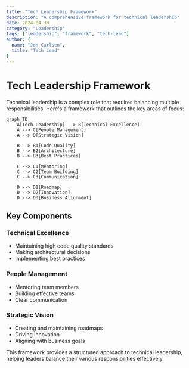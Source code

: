 ```yaml
---
title: "Tech Leadership Framework"
description: "A comprehensive framework for technical leadership"
date: 2024-04-30
category: "Leadership"
tags: ["leadership", "framework", "tech-lead"]
author: {
  name: "Jon Carlsen",
  title: "Tech Lead"
}
---
```


# Tech Leadership Framework

Technical leadership is a complex role that requires balancing multiple responsibilities. Here's a framework that outlines the key areas of focus:

```mermaid
graph TD
    A[Tech Leadership] --> B[Technical Excellence]
    A --> C[People Management]
    A --> D[Strategic Vision]
    
    B --> B1[Code Quality]
    B --> B2[Architecture]
    B --> B3[Best Practices]
    
    C --> C1[Mentoring]
    C --> C2[Team Building]
    C --> C3[Communication]
    
    D --> D1[Roadmap]
    D --> D2[Innovation]
    D --> D3[Business Alignment]
```

## Key Components

### Technical Excellence
- Maintaining high code quality standards
- Making architectural decisions
- Implementing best practices

### People Management
- Mentoring team members
- Building effective teams
- Clear communication

### Strategic Vision
- Creating and maintaining roadmaps
- Driving innovation
- Aligning with business goals

This framework provides a structured approach to technical leadership, helping leaders balance their various responsibilities effectively. 